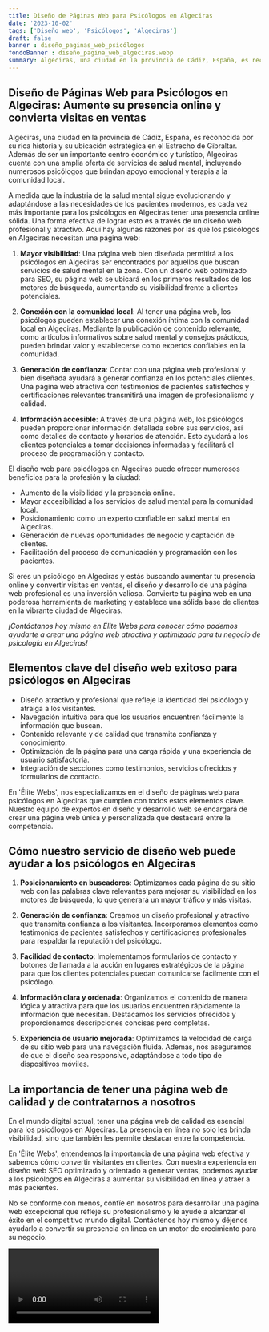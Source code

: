 ```yaml
---
title: Diseño de Páginas Web para Psicólogos en Algeciras
date: '2023-10-02'
tags: ['Diseño web', 'Psicólogos', 'Algeciras']
draft: false
banner : diseño_paginas_web_psicólogos
fondoBanner : diseño_pagina_web_algeciras.webp
summary: Algeciras, una ciudad en la provincia de Cádiz, España, es reconocida por su rica historia y su ubicación estratégica en el Estrecho de Gibraltar. Además de ser un importante centro económico y turístico, Algeciras cuenta con una amplia oferta de servicios de salud mental, incluyendo numerosos psicólogos que brindan apoyo emocional y terapia a la comunidad local.
---
```


## Diseño de Páginas Web para Psicólogos en Algeciras: Aumente su presencia online y convierta visitas en ventas

Algeciras, una ciudad en la provincia de Cádiz, España, es reconocida por su rica historia y su ubicación estratégica en el Estrecho de Gibraltar. Además de ser un importante centro económico y turístico, Algeciras cuenta con una amplia oferta de servicios de salud mental, incluyendo numerosos psicólogos que brindan apoyo emocional y terapia a la comunidad local.

A medida que la industria de la salud mental sigue evolucionando y adaptándose a las necesidades de los pacientes modernos, es cada vez más importante para los psicólogos en Algeciras tener una presencia online sólida. Una forma efectiva de lograr esto es a través de un diseño web profesional y atractivo. Aquí hay algunas razones por las que los psicólogos en Algeciras necesitan una página web:

1. **Mayor visibilidad**: Una página web bien diseñada permitirá a los psicólogos en Algeciras ser encontrados por aquellos que buscan servicios de salud mental en la zona. Con un diseño web optimizado para SEO, su página web se ubicará en los primeros resultados de los motores de búsqueda, aumentando su visibilidad frente a clientes potenciales.

2. **Conexión con la comunidad local**: Al tener una página web, los psicólogos pueden establecer una conexión íntima con la comunidad local en Algeciras. Mediante la publicación de contenido relevante, como artículos informativos sobre salud mental y consejos prácticos, pueden brindar valor y establecerse como expertos confiables en la comunidad.

3. **Generación de confianza**: Contar con una página web profesional y bien diseñada ayudará a generar confianza en los potenciales clientes. Una página web atractiva con testimonios de pacientes satisfechos y certificaciones relevantes transmitirá una imagen de profesionalismo y calidad.

4. **Información accesible**: A través de una página web, los psicólogos pueden proporcionar información detallada sobre sus servicios, así como detalles de contacto y horarios de atención. Esto ayudará a los clientes potenciales a tomar decisiones informadas y facilitará el proceso de programación y contacto.

El diseño web para psicólogos en Algeciras puede ofrecer numerosos beneficios para la profesión y la ciudad:

- Aumento de la visibilidad y la presencia online.
- Mayor accesibilidad a los servicios de salud mental para la comunidad local.
- Posicionamiento como un experto confiable en salud mental en Algeciras.
- Generación de nuevas oportunidades de negocio y captación de clientes.
- Facilitación del proceso de comunicación y programación con los pacientes.

Si eres un psicólogo en Algeciras y estás buscando aumentar tu presencia online y convertir visitas en ventas, el diseño y desarrollo de una página web profesional es una inversión valiosa. Convierte tu página web en una poderosa herramienta de marketing y establece una sólida base de clientes en la vibrante ciudad de Algeciras.

*¡Contáctanos hoy mismo en Élite Webs para conocer cómo podemos ayudarte a crear una página web atractiva y optimizada para tu negocio de psicología en Algeciras!*

<GifSeo />

<Cta />

## Elementos clave del diseño web exitoso para psicólogos en Algeciras

- Diseño atractivo y profesional que refleje la identidad del psicólogo y atraiga a los visitantes.
- Navegación intuitiva para que los usuarios encuentren fácilmente la información que buscan.
- Contenido relevante y de calidad que transmita confianza y conocimiento.
- Optimización de la página para una carga rápida y una experiencia de usuario satisfactoria.
- Integración de secciones como testimonios, servicios ofrecidos y formularios de contacto.

En 'Élite Webs', nos especializamos en el diseño de páginas web para psicólogos en Algeciras que cumplen con todos estos elementos clave. Nuestro equipo de expertos en diseño y desarrollo web se encargará de crear una página web única y personalizada que destacará entre la competencia.

## Cómo nuestro servicio de diseño web puede ayudar a los psicólogos en Algeciras

1. **Posicionamiento en buscadores**: Optimizamos cada página de su sitio web con las palabras clave relevantes para mejorar su visibilidad en los motores de búsqueda, lo que generará un mayor tráfico y más visitas.

2. **Generación de confianza**: Creamos un diseño profesional y atractivo que transmita confianza a los visitantes. Incorporamos elementos como testimonios de pacientes satisfechos y certificaciones profesionales para respaldar la reputación del psicólogo.

3. **Facilidad de contacto**: Implementamos formularios de contacto y botones de llamada a la acción en lugares estratégicos de la página para que los clientes potenciales puedan comunicarse fácilmente con el psicólogo.

4. **Información clara y ordenada**: Organizamos el contenido de manera lógica y atractiva para que los usuarios encuentren rápidamente la información que necesitan. Destacamos los servicios ofrecidos y proporcionamos descripciones concisas pero completas.

5. **Experiencia de usuario mejorada**: Optimizamos la velocidad de carga de su sitio web para una navegación fluida. Además, nos aseguramos de que el diseño sea responsive, adaptándose a todo tipo de dispositivos móviles.

## La importancia de tener una página web de calidad y de contratarnos a nosotros

En el mundo digital actual, tener una página web de calidad es esencial para los psicólogos en Algeciras. La presencia en línea no solo les brinda visibilidad, sino que también les permite destacar entre la competencia.

En 'Élite Webs', entendemos la importancia de una página web efectiva y sabemos cómo convertir visitantes en clientes. Con nuestra experiencia en diseño web SEO optimizado y orientado a generar ventas, podemos ayudar a los psicólogos en Algeciras a aumentar su visibilidad en línea y atraer a más pacientes.

No se conforme con menos, confíe en nosotros para desarrollar una página web excepcional que refleje su profesionalismo y le ayude a alcanzar el éxito en el competitivo mundo digital. Contáctenos hoy mismo y déjenos ayudarlo a convertir su presencia en línea en un motor de crecimiento para su negocio.

<Video />

<CtaBot job='Psicólogos' city='Algeciras'/>

<Gmaps query='Algeciras+españa+maps' />